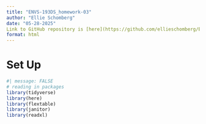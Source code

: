```yaml
---
title: "ENVS-193DS_homework-03"
author: "Ellie Schomberg"
date: "05-28-2025"
Link to GitHub repository is [here](https://github.com/ellieschomberg/ENVS-193DS_homework-03.git)
format: html
---
```


# Set Up
```r
#| message: FALSE
# reading in packages
library(tidyverse)
library(here)
library(flextable)
library(janitor)
library(readxl)
```

